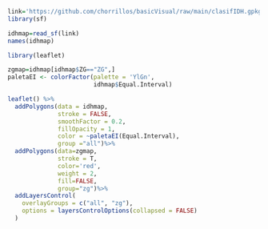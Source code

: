 
```r
link='https://github.com/chorrillos/basicVisual/raw/main/clasifIDH.gpkg'
library(sf)

idhmap=read_sf(link)
names(idhmap)
```
```r
library(leaflet)

zgmap=idhmap[idhmap$ZG=="ZG",]
paletaEI <- colorFactor(palette = 'YlGn',
                        idhmap$Equal.Interval)

leaflet() %>%
  addPolygons(data = idhmap,
              stroke = FALSE,
              smoothFactor = 0.2,
              fillOpacity = 1,
              color = ~paletaEI(Equal.Interval),
              group ="all")%>%
  addPolygons(data=zgmap,
              stroke = T,
              color='red',
              weight = 2,
              fill=FALSE,
              group="zg")%>%
  addLayersControl(
    overlayGroups = c("all", "zg"),
    options = layersControlOptions(collapsed = FALSE)
  )

```

